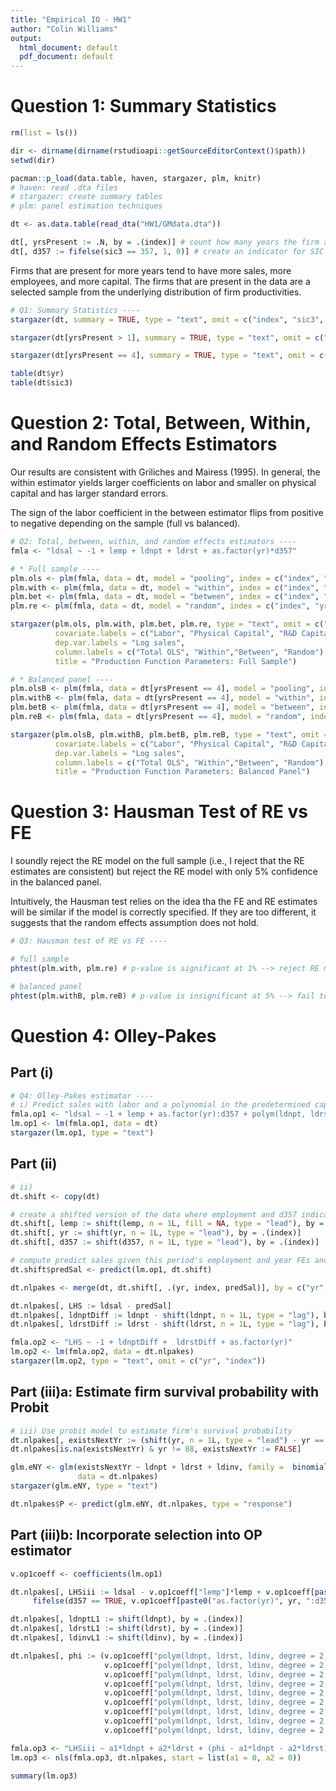 ```yaml
---
title: "Empirical IO - HW1"
author: "Colin Williams"
output:
  html_document: default
  pdf_document: default
---
```



# Question 1: Summary Statistics

```r
rm(list = ls())

dir <- dirname(dirname(rstudioapi::getSourceEditorContext()$path))
setwd(dir)

pacman::p_load(data.table, haven, stargazer, plm, knitr)
# haven: read .dta files
# stargazer: create summary tables
# plm: panel estimation techniques

dt <- as.data.table(read_dta("HW1/GMdata.dta"))

dt[, yrsPresent := .N, by = .(index)] # count how many years the firm appears in the data
dt[, d357 := fifelse(sic3 == 357, 1, 0)] # create an indicator for SIC code equal to 357
```

Firms that are present for more years tend to have more sales, more employees, and more capital. The firms that are present in the data are a selected sample from the underlying distribution of firm productivities.   

```r
# Q1: Summary Statistics ----
stargazer(dt, summary = TRUE, type = "text", omit = c("index", "sic3", "yr"), title  = "Summary Statistics: Full Sample")

stargazer(dt[yrsPresent > 1], summary = TRUE, type = "text", omit = c("index", "sic3", "yr"), title = "Summary Statistics: >1 year firms")

stargazer(dt[yrsPresent == 4], summary = TRUE, type = "text", omit = c("index", "sic3", "yr"), title = "Summary Statistics: Balanced Panel")

table(dt$yr)
table(dt$sic3)
```

# Question 2: Total, Between, Within, and Random Effects Estimators

Our results are consistent with Griliches and Mairess (1995). In general, the within estimator yields larger coefficients on labor and smaller on physical capital and has larger standard errors.

The sign of the labor coefficient in the between estimator flips from positive to negative depending on the sample (full vs balanced). 

```r
# Q2: Total, between, within, and random effects estimators ----
fmla <- "ldsal ~ -1 + lemp + ldnpt + ldrst + as.factor(yr)*d357"

# * Full sample ----
plm.ols <- plm(fmla, data = dt, model = "pooling", index = c("index", "yr")) # column (3) of Table 3
plm.with <- plm(fmla, data = dt, model = "within", index = c("index", "yr"), effect = "twoway")
plm.bet <- plm(fmla, data = dt, model = "between", index = c("index", "yr"))
plm.re <- plm(fmla, data = dt, model = "random", index = c("index", "yr"))

stargazer(plm.ols, plm.with, plm.bet, plm.re, type = "text", omit = c("yr", "d357", "index"),
          covariate.labels = c("Labor", "Physical Capital", "R&D Capital"),
          dep.var.labels = "Log sales",
          column.labels = c("Total OLS", "Within","Between", "Random"),
          title = "Production Function Parameters: Full Sample")

```

```r
# * Balanced panel ----
plm.olsB <- plm(fmla, data = dt[yrsPresent == 4], model = "pooling", index = c("index", "yr")) # column (1) of Table 3
plm.withB <- plm(fmla, data = dt[yrsPresent == 4], model = "within", index = c("index", "yr"), effect = "twoway") # column (2) of Table 3
plm.betB <- plm(fmla, data = dt[yrsPresent == 4], model = "between", index = c("index", "yr"))
plm.reB <- plm(fmla, data = dt[yrsPresent == 4], model = "random", index = c("index", "yr"))

stargazer(plm.olsB, plm.withB, plm.betB, plm.reB, type = "text", omit = c("yr", "d357", "index"), 
          covariate.labels = c("Labor", "Physical Capital", "R&D Capital"), 
          dep.var.labels = "Log sales",
          column.labels = c("Total OLS", "Within","Between", "Random"),
          title = "Production Function Parameters: Balanced Panel")
```


# Question 3: Hausman Test of RE vs FE

I soundly reject the RE model on the full sample (i.e., I reject that the RE estimates are consistent) but reject the RE model with only 5% confidence in the balanced panel.

Intuitively, the Hausman test relies on the idea tha the FE and RE estimates will be similar if the model is correctly specified. If they are too different, it suggests that the random effects assumption does not hold.


```r
# Q3: Hausman test of RE vs FE ----

# full sample
phtest(plm.with, plm.re) # p-value is significant at 1% --> reject RE model

# balanced panel
phtest(plm.withB, plm.reB) # p-value is insignificant at 5% --> fail to reject RE model
```

# Question 4: Olley-Pakes

## Part (i)
```r
# Q4: Olley-Pakes estimator ----
# i) Predict sales with labor and a polynomial in the predetermined capital stock (ldnpt and ldrst) and investment (ldinv)
fmla.op1 <- "ldsal ~ -1 + lemp + as.factor(yr):d357 + polym(ldnpt, ldrst, ldinv, degree = 2, raw = TRUE) + as.factor(yr)"
lm.op1 <- lm(fmla.op1, data = dt)
stargazer(lm.op1, type = "text")
```

## Part (ii)
```r
# ii) 
dt.shift <- copy(dt)

# create a shifted version of the data where employment and d357 indicate current values and ldrst, ldinv
dt.shift[, lemp := shift(lemp, n = 1L, fill = NA, type = "lead"), by = .(index)]
dt.shift[, yr := shift(yr, n = 1L, type = "lead"), by = .(index)]
dt.shift[, d357 := shift(d357, n = 1L, type = "lead"), by = .(index)]

# compute predict sales given this period's employment and year FEs and last period's investment
dt.shift$predSal <- predict(lm.op1, dt.shift) 

dt.nlpakes <- merge(dt, dt.shift[, .(yr, index, predSal)], by = c("yr", "index"), all.x = TRUE)

dt.nlpakes[, LHS := ldsal - predSal]
dt.nlpakes[, ldnptDiff := ldnpt - shift(ldnpt, n = 1L, type = "lag"), by = .(index)]
dt.nlpakes[, ldrstDiff := ldrst - shift(ldrst, n = 1L, type = "lag"), by = .(index)]

fmla.op2 <- "LHS ~ -1 + ldnptDiff +  ldrstDiff + as.factor(yr)" 
lm.op2 <- lm(fmla.op2, data = dt.nlpakes)
stargazer(lm.op2, type = "text", omit = c("yr", "index"))
```

## Part (iii)a: Estimate firm survival probability with Probit
```r
# iii) Use probit model to estimate firm's survival probability
dt.nlpakes[, existsNextYr := (shift(yr, n = 1L, type = "lead") - yr == 5), by = .(index)]
dt.nlpakes[is.na(existsNextYr) & yr != 88, existsNextYr := FALSE]

glm.eNY <- glm(existsNextYr ~ ldnpt + ldrst + ldinv, family =  binomial(link = "probit"),
               data = dt.nlpakes)
stargazer(glm.eNY, type = "text")

dt.nlpakes$P <- predict(glm.eNY, dt.nlpakes, type = "response")
```

## Part (iii)b: Incorporate selection into OP estimator
```r
v.op1coeff <- coefficients(lm.op1)

dt.nlpakes[, LHSiii := ldsal - v.op1coeff["lemp"]*lemp + v.op1coeff[paste0("as.factor(yr)", yr)] + 
     fifelse(d357 == TRUE, v.op1coeff[paste0("as.factor(yr)", yr, ":d357", d357)], 0)] 

dt.nlpakes[, ldnptL1 := shift(ldnpt), by = .(index)]
dt.nlpakes[, ldrstL1 := shift(ldrst), by = .(index)]
dt.nlpakes[, ldinvL1 := shift(ldinv), by = .(index)]

dt.nlpakes[, phi := (v.op1coeff["polym(ldnpt, ldrst, ldinv, degree = 2, raw = TRUE)1.0.0"]*ldnptL1 + 
                     v.op1coeff["polym(ldnpt, ldrst, ldinv, degree = 2, raw = TRUE)2.0.0"]*ldnptL1**2 +
                     v.op1coeff["polym(ldnpt, ldrst, ldinv, degree = 2, raw = TRUE)0.1.0"]*ldrstL1 +
                     v.op1coeff["polym(ldnpt, ldrst, ldinv, degree = 2, raw = TRUE)0.2.0"]*ldrstL1^2 +
                     v.op1coeff["polym(ldnpt, ldrst, ldinv, degree = 2, raw = TRUE)0.0.1"]*ldinvL1 +
                     v.op1coeff["polym(ldnpt, ldrst, ldinv, degree = 2, raw = TRUE)0.0.2"]*ldinvL1^2 +
                     v.op1coeff["polym(ldnpt, ldrst, ldinv, degree = 2, raw = TRUE)1.1.0"]*ldnptL1*ldrstL1 +
                     v.op1coeff["polym(ldnpt, ldrst, ldinv, degree = 2, raw = TRUE)1.0.1"]*ldnptL1*ldinvL1 +
                     v.op1coeff["polym(ldnpt, ldrst, ldinv, degree = 2, raw = TRUE)0.1.1"]*ldrstL1*ldinvL1)]

fmla.op3 <- "LHSiii ~ a1*ldnpt + a2*ldrst + (phi - a1*ldnpt - a2*ldrst) + (phi - a1*ldnpt - a2*ldrst)^2 + P + P^2 + 2*P*(phi - a1*ldnpt - a2*ldrst)"
lm.op3 <- nls(fmla.op3, dt.nlpakes, start = list(a1 = 0, a2 = 0))

summary(lm.op3)
```

